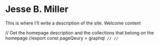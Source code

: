 
# Jesse B. Miller

This is where I'll write a description of the site. Welcome content

// Get the homepage description and the collections that belong on the homepage
//export const pageQeury = graphql`
//
//`
